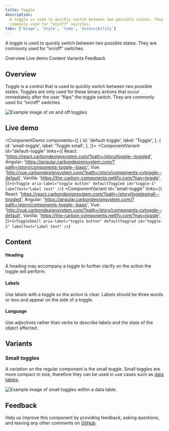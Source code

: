 ```yaml
---
title: Toggle
description:
  A toggle is used to quickly switch between two possible states. They are
  commonly used for “on/off” switches.
tabs: ['Usage', 'Style', 'Code', 'Accessibility']
---
```


<PageDescription>

A toggle is used to quickly switch between two possible states. They are
commonly used for “on/off” switches.

</PageDescription>

<AnchorLinks>

<AnchorLink>Overview</AnchorLink>
<AnchorLink>Live demo</AnchorLink>
<AnchorLink>Content</AnchorLink>
<AnchorLink>Variants</AnchorLink>
<AnchorLink>Feedback</AnchorLink>

</AnchorLinks>

## Overview

Toggle is a control that is used to quickly switch between two possible states.
Toggles are only used for these binary actions that occur immediately after the
user “flips” the toggle switch. They are commonly used for “on/off” switches.

<Row>
<Column colLg={8}>

![Example image of on and off toggles.](images/toggle-usage-1.png)

</Column>
</Row>

## Live demo

<ComponentDemo
  components={[
    {
      id: 'default-toggle',
      label: 'Toggle',
    },
    {
      id: 'small-toggle',
      label: 'Toggle small',
    },
  ]}>
  <ComponentVariant
    id="default-toggle"
    links={{
      React:
        'https://react.carbondesignsystem.com/?path=/story/toggle--toggled',
      Angular:
        'https://angular.carbondesignsystem.com/?path=/story/components-toggle--basic',
      Vue:
        'http://vue.carbondesignsystem.com/?path=/story/components-cvtoggle--default',
      Vanilla: 'https://the-carbon-components.netlify.com/?nav=toggle',
    }}>{`
    <Toggle
      aria-label="toggle button"
      defaultToggled
      id="toggle-1"
      labelText="Label text"
    />
  `}</ComponentVariant>
  <ComponentVariant
    id="small-toggle"
    links={{
      React:
        'https://react.carbondesignsystem.com/?path=/story/togglesmall--toggled',
      Angular:
        'https://angular.carbondesignsystem.com/?path=/story/components-toggle--basic',
      Vue:
        'http://vue.carbondesignsystem.com/?path=/story/components-cvtoggle--default',
      Vanilla: 'https://the-carbon-components.netlify.com/?nav=toggle',
    }}>{`
    <ToggleSmall
      aria-label="toggle button"
      defaultToggled
      id="toggle-2"
      labelText="Label text"
    />
  `}</ComponentVariant>
</ComponentDemo>

## Content

#### Heading

A heading may accompany a toggle to further clarify on the action the toggle
will perform.

#### Labels

Use labels with a toggle so the action is clear. Labels should be three words or
less and appear on the side of a toggle.

#### Language

Use adjectives rather than verbs to describe labels and the state of the object
affected.

## Variants

### Small toggles

A variation on the regular component is the small toggle. Small toggles are more
compact in size, therefore they can be used in use cases such as
[data tables](/components/data-table/usage).

<Row>
<Column colLg={8}>

![Example image of small toggles within a data table.](images/toggle-usage-2.png)

</Column>
</Row>

## Feedback

Help us improve this component by providing feedback, asking questions, and
leaving any other comments on
[GitHub](https://github.com/carbon-design-system/carbon-website/issues/new?assignees=&labels=feedback&template=feedback.md).
